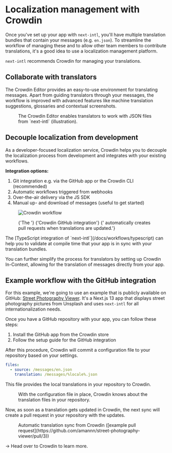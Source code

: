 
# Localization management with Crowdin

Once you've set up your app with `next-intl`, you'll have multiple translation bundles that contain your messages (e.g. `en.json`). To streamline the workflow of managing these and to allow other team members to contribute translations, it's a good idea to use a localization management platform.

`next-intl` recommends <PartnerContentLink name="localization-management-intro" href="https://crowdin.com/teams/engineering">Crowdin</PartnerContentLink> for managing your translations.

## Collaborate with translators

The Crowdin Editor provides an easy-to-use environment for translating messages. Apart from guiding translators through your messages, the workflow is improved with advanced features like machine translation suggestions, glossaries and contextual screenshots.

<figure>
  <div className="max-w-lg">
    <PartnerContentLink
      name="localization-management-translators-image"
      href="https://crowdin.com/page/freelance-translators"
    >
      <Screenshot
        src="/crowdin-editor-schematic.png"
        width={899}
        height={732}
        alt="Crowdin Editor"
      />
    </PartnerContentLink>
  </div>
  <figcaption>
    The Crowdin Editor enables translators to work with JSON files from
    `next-intl` (illustration).
  </figcaption>
</figure>

## Decouple localization from development

As a developer-focused localization service, Crowdin helps you to decouple the localization process from development and integrates with your existing workflows.

**Integration options:**

1. Git integration e.g. via the <PartnerContentLink name="localization-management-developers-integrations" href="https://support.crowdin.com/github-integration/">GitHub app</PartnerContentLink> or the <PartnerContentLink name="localization-management-developers-integrations" href="https://developer.crowdin.com/cli-tool/">Crowdin CLI</PartnerContentLink> (recommended)
2. Automatic workflows triggered from <PartnerContentLink name="localization-management-developers-integrations" href="https://developer.crowdin.com/api/v2/#tag/Webhooks">webhooks</PartnerContentLink>
3. Over-the-air delivery via the <PartnerContentLink name="localization-management-developers-integrations" href="https://developer.crowdin.com/sdk-ota-web/">JS SDK</PartnerContentLink>
4. Manual up- and download of messages (useful to get started)

<figure>
  <div className="max-w-2xl">
    <PartnerContentLink
      name="localization-management-developers-image"
      href="https://crowdin.com/teams/engineering"
    >
      <Image
        src="/crowdin-workflow.png"
        width={858}
        height={332}
        alt="Crowdin workflow"
        className="dark:contrast-75 dark:invert"
      />
    </PartnerContentLink>
  </div>
  <figcaption>
    <p>
      {'The '}
      <PartnerContentLink
        name="localization-management-developers-image-caption"
        href="https://support.crowdin.com/github-integration/"
      >
        {'Crowdin GitHub integration'}
      </PartnerContentLink>
      {' automatically creates pull requests when translations are updated.'}
    </p>
  </figcaption>
</figure>

<Callout>
  The [TypeScript integration of `next-intl`](/docs/workflows/typescript) can
  help you to validate at compile time that your app is in sync with your
  translation bundles.
</Callout>

You can further simplify the process for translators by setting up <PartnerContentLink name="localization-management-developers" href="https://developer.crowdin.com/in-context-localization/">Crowdin In-Context</PartnerContentLink>, allowing for the translation of messages directly from your app.

## Example workflow with the GitHub integration

For this example, we're going to use an example that is publicly available on GitHub: [Street Photography Viewer](https://github.com/amannn/street-photography-viewer). It's a Next.js 13 app that displays street photography pictures from Unsplash and uses `next-intl` for all internationalization needs.

Once you have a GitHub repository with your app, you can follow these steps:

1. Install <PartnerContentLink name="localization-management-example" href="https://store.crowdin.com/github">the GitHub app from the Crowdin store</PartnerContentLink>
2. Follow <PartnerContentLink name="localization-management-example" href="https://support.crowdin.com/github-integration/">the setup guide for the GitHub integration</PartnerContentLink>

After this procedure, Crowdin will commit a configuration file to your repository based on your settings.

```yml filename="crowdin.yml"
files:
  - source: /messages/en.json
    translation: /messages/%locale%.json
```

This file provides the local translations in your repository to Crowdin.

<figure>
  <div className="max-w-2xl">
    <Screenshot
      src="/crowdin-repo-mapping.png"
      width={753}
      height={393}
      alt="Crowdin repository mapping"
    />
  </div>
  <figcaption>
    With the configuration file in place, Crowdin knows about the translation
    files in your repository.
  </figcaption>
</figure>

Now, as soon as a translation gets updated in Crowdin, the next sync will create a pull request in your repository with the updates.

<figure>
  <div className="max-w-2xl">
    <Screenshot
      src="/crowdin-repo-sync.png"
      width={805}
      height={371}
      alt="Crowdin repository sync"
    />
  </div>
  <figcaption>
    Automatic translation sync from Crowdin ([example pull
    request](https://github.com/amannn/street-photography-viewer/pull/3))
  </figcaption>
</figure>

→ Head over to <PartnerContentLink name="localization-management-example" href="https://crowdin.com/">Crowdin</PartnerContentLink> to learn more.
